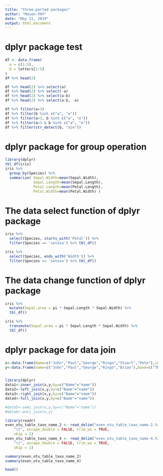 ```yaml
---
title: "three-parted packages"
author: "Mason-YHY"
date: "May 21, 2019"
output: html_document
---
```


dplyr package test
=============================================================
```r
df <- data.frame(
  a = c(1:5),
  b = letters[1:5]
)
df %>% head(2)

df %>% head(2) %>% select(a)
df %>% head(2) %>% select(-a)
df %>% head(2) %>% select(a:b)
df %>% head(2) %>% select(a:b, -a)

df %>% filter(a>3)
df %>% filter(b %in% c("a", "e"))
df %>% filter(a>3, b %in% c("a", "e"))
df %>% filter(a>3 & b %in% c("a", "e"))
df %>% filter(str_detect(b, "a|e"))
```


dplyr package for group operation
==============================================================
```r
library(dplyr)
tbl_df(iris)
iris %>% 
  group_by(Species) %>% 
  summarize( Sepal.Width=mean(Sepal.Width), 
             Sepal.Length=mean(Sepal.Length), 
             Petal.Length=mean(Petal.Length), 
             Petal.Width=mean(Petal.Width) ) 
```


The data select function of dplyr package 
==============================================================
```r
iris %>% 
  select(Species, starts_with('Petal')) %>% 
  filter(Species == 'setosa') %>% tbl_df()

iris %>% 
  select(Species, ends_with('Width')) %>% 
  filter(Species == 'setosa') %>% tbl_df()
```

The data change function of dplyr package
==============================================================
```r
iris %>% 
  mutate(Sepal.area = pi * Sepal.Length * Sepal.Width) %>% 
  tbl_df()

iris %>% 
  transmute(Sepal.area = pi * Sepal.Length * Sepal.Width) %>% 
  tbl_df()
```

dplyr package for data join
========================================================
```r
x<-data.frame(Name=c("John","Paul","George","Ringo","Stuart","Pete"),instrument=c("guitar","bass","guitar","drums","bass","drums"))
y<-data.frame(name=c("John","Paul","George","Ringo","Brian"),band=c("TRUE","TRUE","TRUE","TRUE","FALSE"))


library(dplyr)
data1<-inner_join(x,y,by=c("Name"="name"))
data2<-left_join(x,y,by=c("Name"="name"))
data3<-right_join(x,y,by=c("Name"="name"))
data4<-full_join(x,y,by=c("Name"="name"))

#data5<-semi_join(x,y,by=c("Name"="name"))
#data6<-anti_join(x,y)
```


```r
library(readr)
even_otu_table_taxo_name_2 <- read_delim("even_otu_table_taxo_name-2.txt", 
    "\t", escape_double = FALSE, trim_ws = TRUE, 
    skip = 1)
even_otu_table_taxo_name_4 <- read_delim("even_otu_table_taxo_name-4.txt", 
    "\t", escape_double = FALSE, trim_ws = TRUE, 
    skip = 1)

summary(even_otu_table_taxo_name_2)
summary(even_otu_table_taxo_name_4)

head()
```


